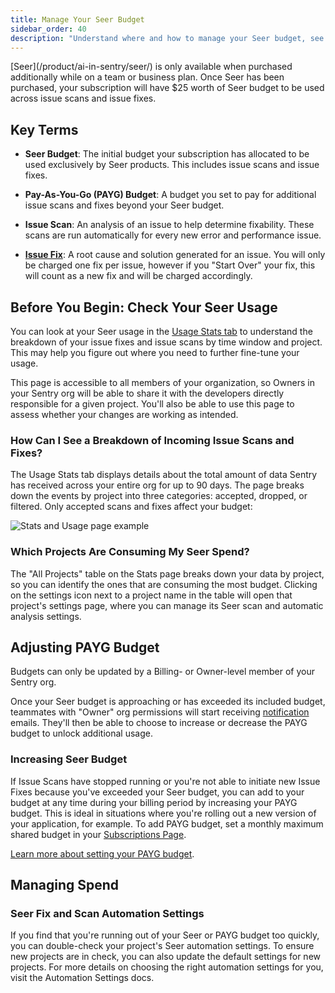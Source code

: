 ```yaml
---
title: Manage Your Seer Budget
sidebar_order: 40
description: "Understand where and how to manage your Seer budget, see which projects are consuming more than others, and how to increase or decrease your spend."
---
```


<Alert>
[Seer](/product/ai-in-sentry/seer/) is only available when purchased additionally while on a team or business plan. Once Seer has been purchased, your subscription will have $25 worth of Seer budget to be used across issue scans and issue fixes.
</Alert>

## Key Terms

- **Seer Budget**: The initial budget your subscription has allocated to be used exclusively by Seer products. This includes issue scans and issue fixes.

- **Pay-As-You-Go (PAYG) Budget**: A budget you set to pay for additional issue scans and fixes beyond your Seer budget.

- **Issue Scan**: An analysis of an issue to help determine fixability. These scans are run automatically for every new error and performance issue.

- [**Issue Fix**](/product/ai-in-sentry/seer/issue-fix/): A root cause and solution generated for an issue. You will only be charged one fix per issue, however if you "Start Over" your fix, this will count as a new fix and will be charged accordingly.

## Before You Begin: Check Your Seer Usage

You can look at your Seer usage in the [Usage Stats tab](/product/stats/#usage-stats) to understand the breakdown of your issue fixes and issue scans by time window and project. This may help you figure out where you need to further fine-tune your usage.

This page is accessible to all members of your organization, so Owners in your Sentry org will be able to share it with the developers directly responsible for a given project. You'll also be able to use this page to assess whether your changes are working as intended.

### How Can I See a Breakdown of Incoming Issue Scans and Fixes?

The Usage Stats tab displays details about the total amount of data Sentry has received across your entire org for up to 90 days. The page breaks down the events by project into three categories: accepted, dropped, or filtered. Only accepted scans and fixes affect your budget: 

![Stats and Usage page example](./img/manage-seer-budget-01.png)

### Which Projects Are Consuming My Seer Spend?

The "All Projects" table on the Stats page breaks down your data by project, so you can identify the ones that are consuming the most budget. Clicking on the settings icon next to a project name in the table will open that project's settings page, where you can manage its Seer scan and automatic analysis settings.

## Adjusting PAYG Budget

Budgets can only be updated by a Billing- or Owner-level member of your Sentry org.

Once your Seer budget is approaching or has exceeded its included budget, teammates with "Owner" org permissions will start receiving [notification](/product/alerts/notifications/#quota-notifications) emails. They'll then be able to choose to increase or decrease the PAYG budget to unlock additional usage.


### Increasing Seer Budget
If Issue Scans have stopped running or you're not able to initiate new Issue Fixes because you've exceeded your Seer budget, you can add to your budget at any time during your billing period by increasing your PAYG budget. This is ideal in situations where you're rolling out a new version of your application, for example. To add PAYG budget, set a monthly maximum shared budget in your [Subscriptions Page](https://sentry.io/orgredirect/organizations/:orgslug/settings/billing). 

[Learn more about setting your PAYG budget](/pricing/#pricing-how-it-works).

## Managing Spend

### Seer Fix and Scan Automation Settings

If you find that you're running out of your Seer or PAYG budget too quickly, you can double-check your project's Seer automation settings. To ensure new projects are in check, you can also update the default settings for new projects. For more details on choosing the right automation settings for you, visit the Automation Settings docs.